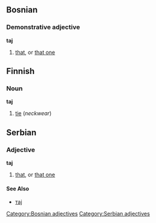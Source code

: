 ==Bosnian==
===Demonstrative adjective===
'''taj'''
#[[that]], or [[that one]]
[[Category:Bosnian adjectives]]

==Finnish==
===Noun===
'''taj'''
#[[tie]] (''neckwear'')

==Serbian==
===Adjective===
'''taj'''
#[[that]], or [[that one]]
[[Category:Serbian adjectives]]
====See Also====
*[[тај]]